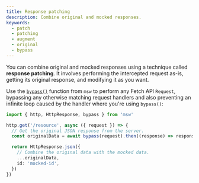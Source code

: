 ```yaml
---
title: Response patching
description: Combine original and mocked responses.
keywords:
  - patch
  - patching
  - augment
  - original
  - bypass
---
```


You can combine original and mocked responses using a technique called **response patching**. It involves performing the intercepted request as-is, getting its original response, and modifying it as you want.

Use the [`bypass()`](/docs/api/bypass) function from `msw` to perform any Fetch API `Request`, bypassing any otherwise matching request handlers and also preventing an infinite loop caused by the handler where you're using `bypass()`:

```ts {4-5,8-10} /bypass/
import { http, HttpResponse, bypass } from 'msw'

http.get('/resource', async ({ request }) => {
  // Get the original JSON response from the server.
  const originalData = await bypass(request).then((response) => response.json())

  return HttpResponse.json({
    // Combine the original data with the mocked data.
    ...originalData,
    id: 'mocked-id',
  })
})
```


<PageCard
  icon={CubeTransparentIcon}
  url="/docs/api/bypass"
  title="bypass"
  description="API reference for the `bypass` function."
/>

